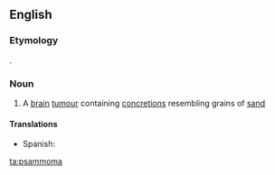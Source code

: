 ==English==

===Etymology===
{{etyl|grc|en}} {{term|ψάμμος|sc=Grek|tr=psammos||sand}}.

===Noun===
{{en-noun|pl2=psammomata}}

#{{medicine}} A [[brain]] [[tumour]] containing [[concretion]]s resembling grains of [[sand]]

====Translations====
{{trans-top|brain tumor}}
*Spanish: {{t-|es|psamoma|f}}
{{trans-mid}}
{{trans-bottom}}

[[ta:psammoma]]